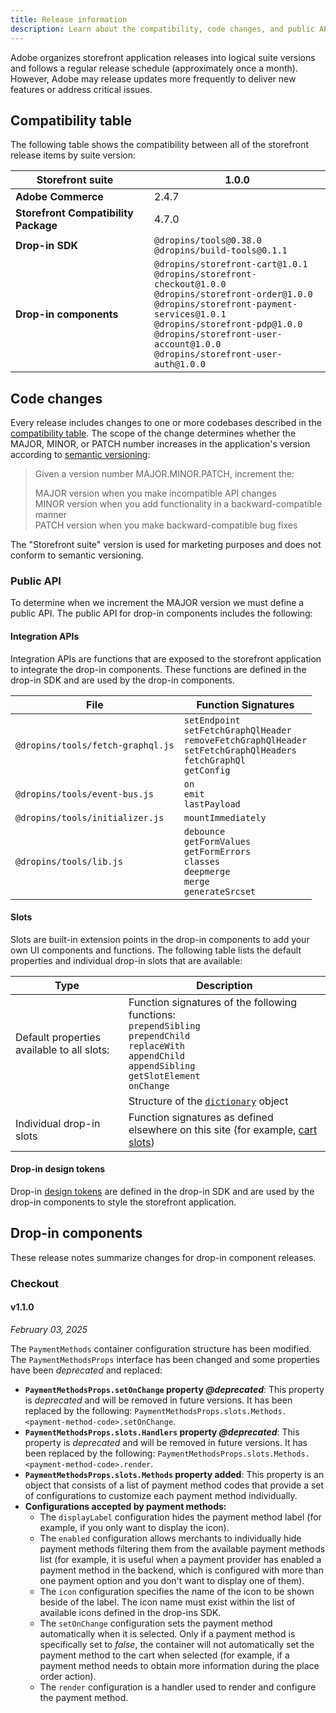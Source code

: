 ```yaml
---
title: Release information
description: Learn about the compatibility, code changes, and public API for Adobe Commerce storefront application releases.
---
```



Adobe organizes storefront application releases into logical suite versions and follows a regular release schedule (approximately once a month). However, Adobe may release updates more frequently to deliver new features or address critical issues. 

## Compatibility table

The following table shows the compatibility between all of the storefront release items by suite version:

| Storefront suite | | 1.0.0 |
|---|---|---|
| **Adobe Commerce** | | 2.4.7 |
| **Storefront Compatibility Package** | | 4.7.0 |
| **Drop-in SDK** | | `@dropins/tools@0.38.0`<br/>`@dropins/build-tools@0.1.1` |
| **Drop-in components** | | `@dropins/storefront-cart@1.0.1`<br/>`@dropins/storefront-checkout@1.0.0`<br/>`@dropins/storefront-order@1.0.0`<br/>`@dropins/storefront-payment-services@1.0.1`<br/>`@dropins/storefront-pdp@1.0.0`<br/>`@dropins/storefront-user-account@1.0.0`<br/>`@dropins/storefront-user-auth@1.0.0` |

## Code changes

Every release includes changes to one or more codebases described in the [compatibility table](/get-started/release/#compatibility-table). The scope of the change determines whether the MAJOR, MINOR, or PATCH number increases in the application's version according to [semantic versioning](https://semver.org/):

> Given a version number MAJOR.MINOR.PATCH, increment the:
> 
> MAJOR version when you make incompatible API changes  
> MINOR version when you add functionality in a backward-compatible manner  
> PATCH version when you make backward-compatible bug fixes  

<Aside type="note">
The "Storefront suite" version is used for marketing purposes and does not conform to semantic versioning.
</Aside>

### Public API

To determine when we increment the MAJOR version we must define a public API. The public API for drop-in components includes the following:

#### Integration APIs

Integration APIs are functions that are exposed to the storefront application to integrate the drop-in components. These functions are defined in the drop-in SDK and are used by the drop-in components.

| File | Function Signatures |
|---|---|
| `@dropins/tools/fetch-graphql.js` | `setEndpoint`<br/>`setFetchGraphQlHeader`<br/>`removeFetchGraphQlHeader`<br/>`setFetchGraphQlHeaders`<br/>`fetchGraphQl`<br/>`getConfig` |
| `@dropins/tools/event-bus.js` | `on`<br/>`emit`<br/>`lastPayload` |
| `@dropins/tools/initializer.js` | `mountImmediately` |
| `@dropins/tools/lib.js` | `debounce`<br/>`getFormValues`<br/>`getFormErrors`<br/>`classes`<br/>`deepmerge`<br/>`merge`<br/>`generateSrcset` |

#### Slots

Slots are built-in extension points in the drop-in components to add your own UI components and functions. The following table lists the default properties and individual drop-in slots that are available:

| Type | Description |
|---|---|
| Default properties available to all slots: | Function signatures of the following functions:<br/>`prependSibling`<br/>`prependChild`<br/>`replaceWith`<br/>`appendChild`<br/>`appendSibling`<br/>`getSlotElement`<br/>`onChange` |
| | Structure of the [`dictionary`](/dropins/all/labeling/#drop-in-component-dictionaries) object |
| Individual drop-in slots | Function signatures as defined elsewhere on this site (for example, [cart slots](https://experienceleague.adobe.com/developer/commerce/storefront/dropins/cart/slots/)) |

#### Drop-in design tokens

Drop-in [design tokens](/dropins/all/branding/#design-tokens) are defined in the drop-in SDK and are used by the drop-in components to style the storefront application.

## Drop-in components

These release notes summarize changes for drop-in component releases.

### Checkout

#### v1.1.0

_February 03, 2025_

The `PaymentMethods` container configuration structure has been modified. The `PaymentMethodsProps` interface has been changed and some properties have been _deprecated_ and replaced:

- **`PaymentMethodsProps.setOnChange` property _@deprecated_**: This property is _deprecated_ and will be removed in future versions. It has been replaced by the following: `PaymentMethodsProps.slots.Methods.<payment-method-code>.setOnChange`.
- **`PaymentMethodsProps.slots.Handlers` property _@deprecated_**: This property is _deprecated_ and will be removed in future versions. It has been replaced by the following: `PaymentMethodsProps.slots.Methods.<payment-method-code>.render`.
- **`PaymentMethodsProps.slots.Methods` property added**: This property is an object that consists of a list of payment method codes that provide a set of configurations to customize each payment method individually.
- **Configurations accepted by payment methods:**
  - The `displayLabel` configuration hides the payment method label (for example, if you only want to display the icon).
  - The `enabled` configuration allows merchants to individually hide payment methods filtering them from the available payment methods list (for example, it is useful when a payment provider has enabled a payment method in the backend, which is configured with more than one payment option and you don't want to display one of them).
  - The `icon` configuration specifies the name of the icon to be shown beside of the label. The icon name must exist within the list of available icons defined in the drop-ins SDK.
  - The `setOnChange` configuration sets the payment method automatically when it is selected. Only if a payment method is specifically set to _false_, the container will not automatically set the payment method to the cart when selected (for example, if a payment method needs to obtain more information during the place order action).
  - The `render` configuration is a handler used to render and configure the payment method.
